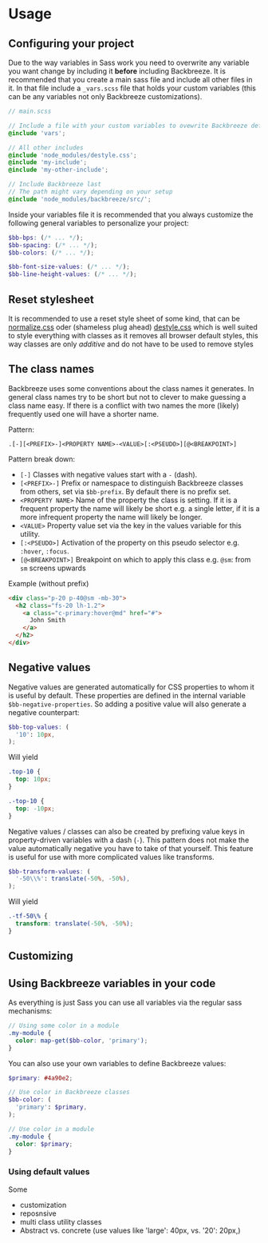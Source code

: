 
<SEO title="Usage" />

# Usage

## Configuring your project

Due to the way variables in Sass work you need to overwrite any variable you want change by including it **before** including Backbreeze. It is recommended that you create a main sass file and include all other files in it. In that file include a `_vars.scss` file that holds your custom variables (this can be any variables not only Backbreeze customizations).

```scss
// main.scss

// Include a file with your custom variables to ovewrite Backbreeze defaults
@include 'vars';

// All other includes
@include 'node_modules/destyle.css';
@include 'my-include';
@include 'my-other-include';

// Include Backbreeze last
// The path might vary depending on your setup
@include 'node_modules/backbreeze/src/';
```

Inside your variables file it is recommended that you always customize the following general variables to personalize your project:

```scss
$bb-bps: (/* ... */);
$bb-spacing: (/* ... */);
$bb-colors: (/* ... */);

$bb-font-size-values: (/* ... */);
$bb-line-height-values: (/* ... */);
```

## Reset stylesheet

It is recommended to use a reset style sheet of some kind, that can be [normalize.css](https://necolas.github.io/normalize.css/) oder (shameless plug ahead) [destyle.css](https://nicolas-cusan.github.io/destyle.css/) which is well suited to style everything with classes as it removes all browser default styles, this way classes are only _additive_ and do not have to be used to remove styles

## The class names

Backbreeze uses some conventions about the class names it generates. In general class names try to be short but not to clever to make guessing a class name easy. If there is a conflict with two names the more (likely) frequently used one will have a shorter name.

Pattern:

```
.[-][<PREFIX>-]<PROPERTY NAME>-<VALUE>[:<PSEUDO>][@<BREAKPOINT>]
```

Pattern break down:

- `[-]` Classes with negative values start with a `-` (dash).
- `[<PREFIX>-]` Prefix or namespace to distinguish Backbreeze classes from others, set via `$bb-prefix`. By default there is no prefix set.
- `<PROPERTY NAME>` Name of the property the class is setting. If it is a frequent property the name will likely be short e.g. a single letter, if it is a more infrequent property the name will likely be longer.
- `<VALUE>` Property value set via the key in the values variable for this utility.
- `[:<PSEUDO>]` Activation of the property on this pseudo selector e.g. `:hover`, `:focus`.
- `[@<BREAKPOINT>]` Breakpoint on which to apply this class e.g. `@sm`: from `sm` screens upwards

Example (without prefix)

```html
<div class="p-20 p-40@sm -mb-30">
  <h2 class="fs-20 lh-1.2">
    <a class="c-primary:hover@md" href="#">
      John Smith
    </a>
  </h2>
</div>
```

## Negative values

Negative values are generated automatically for CSS properties to whom it is useful by default. These properties are defined in the internal variable `$bb-negative-properties`. So adding a positive value will also generate a negative counterpart:

```scss
$bb-top-values: (
  '10': 10px,
);
```

Will yield

```css
.top-10 {
  top: 10px;
}

.-top-10 {
  top: -10px;
}
```

Negative values / classes can also be created by prefixing value keys in property-driven variables with a dash (`-`). This pattern does not make the value automatically negative you have to take of that yourself. This feature is useful for use with more complicated values like transforms.

```scss
$bb-transform-values: (
  '-50\\%': translate(-50%, -50%),
);
```

Will yield

```css
.-tf-50\% {
  transform: translate(-50%, -50%);
}
```

## Customizing

## Using Backbreeze variables in your code

As everything is just Sass you can use all variables via the regular sass mechanisms:

```scss
// Using some color in a module
.my-module {
  color: map-get($bb-color, 'primary');
}
```

You can also use your own variables to define Backbreeze values:

```scss
$primary: #4a90e2;

// Use color in Backbreeze classes
$bb-color: (
  'primary': $primary,
);

// Use color in a module
.my-module {
  color: $primary;
}
```

### Using default values

Some

- customization
- reposnsive
- multi class utility classes
- Abstract vs. concrete (use values like 'large': 40px, vs. '20': 20px,)
